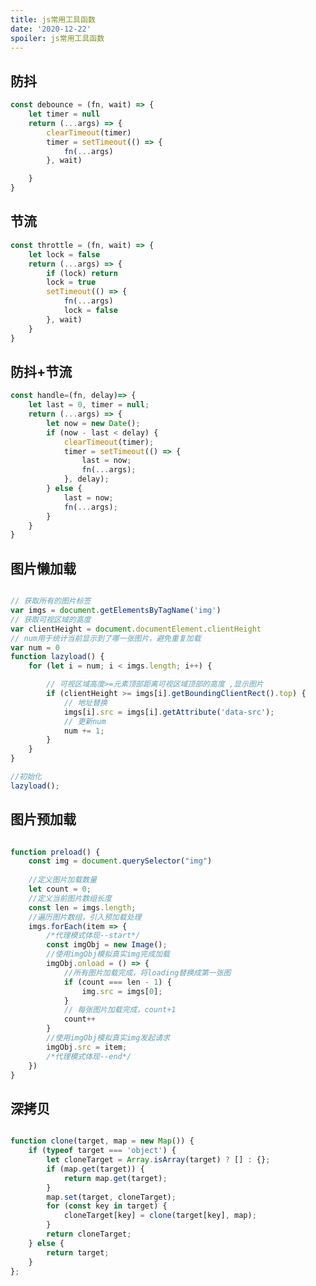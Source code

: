 ```yaml
---
title: js常用工具函数
date: '2020-12-22'
spoiler: js常用工具函数
---
```



## 防抖

<P style={{background:'#FDB99B'}}>

```js
const debounce = (fn, wait) => {
    let timer = null
    return (...args) => {
        clearTimeout(timer)
        timer = setTimeout(() => {
            fn(...args)
        }, wait)

    }
}
```
</P>

## 节流

<P style={{background:'#FDB99B'}}>

```js
const throttle = (fn, wait) => {
    let lock = false
    return (...args) => {
        if (lock) return
        lock = true
        setTimeout(() => {
            fn(...args)
            lock = false
        }, wait)
    }
}
```
</P>

## 防抖+节流

<P style={{background:'#FDB99B'}}>

```js
const handle=(fn, delay)=> {
    let last = 0, timer = null;
    return (...args) => {
        let now = new Date();
        if (now - last < delay) {
            clearTimeout(timer);
            timer = setTimeout(() => {
                last = now;
                fn(...args);
            }, delay);
        } else {
            last = now;
            fn(...args);
        }
    }
}
```

</P>

## 图片懒加载

<P style={{background:'#FDB99B'}}>

```js

// 获取所有的图片标签
var imgs = document.getElementsByTagName('img')
// 获取可视区域的高度
var clientHeight = document.documentElement.clientHeight
// num用于统计当前显示到了哪一张图片，避免重复加载
var num = 0
function lazyload() {
    for (let i = num; i < imgs.length; i++) {

        // 可视区域高度>=元素顶部距离可视区域顶部的高度 ,显示图片
        if (clientHeight >= imgs[i].getBoundingClientRect().top) {
            // 地址替换 
            imgs[i].src = imgs[i].getAttribute('data-src');
            // 更新num
            num += 1;
        }
    }
}

//初始化
lazyload();

```
</P>


## 图片预加载

<P style={{background:'#FDB99B'}}>

```js

function preload() {
    const img = document.querySelector("img")
  
    //定义图片加载数量
    let count = 0;
    //定义当前图片数组长度
    const len = imgs.length;
    //遍历图片数组，引入预加载处理
    imgs.forEach(item => {
        /*代理模式体现--start*/
        const imgObj = new Image();
        //使用imgObj模拟真实img完成加载
        imgObj.onload = () => {
            //所有图片加载完成，将loading替换成第一张图
            if (count === len - 1) {
                img.src = imgs[0];
            }
            // 每张图片加载完成，count+1
            count++
        }
        //使用imgObj模拟真实img发起请求
        imgObj.src = item;
        /*代理模式体现--end*/
    })
}


```
</P>

## 深拷贝

<P style={{background:'#FDB99B'}}>

```js

function clone(target, map = new Map()) {
    if (typeof target === 'object') {
        let cloneTarget = Array.isArray(target) ? [] : {};
        if (map.get(target)) {
            return map.get(target);
        }
        map.set(target, cloneTarget);
        for (const key in target) {
            cloneTarget[key] = clone(target[key], map);
        }
        return cloneTarget;
    } else {
        return target;
    }
};
```

</P>